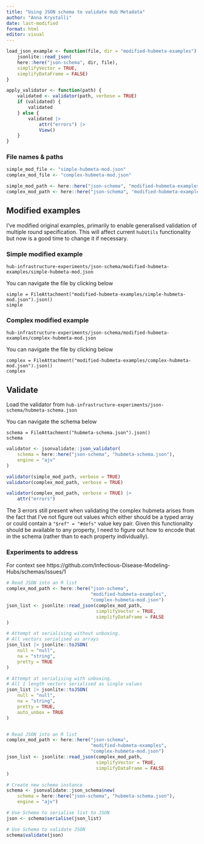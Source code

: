 ```yaml
---
title: "Using JSON schema to validate Hub Metadata"
author: "Anna Krystalli"
date: last-modified
format: html
editor: visual
---
```


```r
load_json_example <- function(file, dir = "modified-hubmeta-examples") {
    jsonlite::read_json(
    here::here("json-schema", dir, file),
    simplifyVector = TRUE, 
    simplifyDataFrame = FALSE)
}

apply_validator <- function(path) {
    validated <- validator(path, verbose = TRUE) 
    if (validated) {
        validated
    } else {
        validated |>
            attr("errors") |> 
            View()
    }
}
```

### File names & paths

```r
simple_mod_file <- "simple-hubmeta-mod.json"
complex_mod_file <- "complex-hubmeta-mod.json"

simple_mod_path <- here::here("json-schema", "modified-hubmeta-examples", simple_mod_file)
complex_mod_path <- here::here("json-schema", "modified-hubmeta-examples", complex_mod_file)
```

## Modified examples

I've modified original examples, primarily to enable generalised validation of multiple round specification. This will affect current `hubUtils` functionality but now is a good time to change it if necessary.

### Simple modified example

`hub-infrastructure-experiments/json-schema/modified-hubmeta-examples/simple-hubmeta-mod.json`

You can navigate the file by clicking below

```ojs
simple = FileAttachment("modified-hubmeta-examples/simple-hubmeta-mod.json").json()
simple
```

### Complex modified example

`hub-infrastructure-experiments/json-schema/modified-hubmeta-examples/complex-hubmeta-mod.json`

You can navigate the file by clicking below

```ojs
complex = FileAttachment("modified-hubmeta-examples/complex-hubmeta-mod.json").json()
complex
```

## Validate

Load the validator from `hub-infrastructure-experiments/json-schema/hubmeta-schema.json`

You can navigate the schema below

```ojs
schema = FileAttachment("hubmeta-schema.json").json()
schema
```

```r
validator <- jsonvalidate::json_validator(
    schema = here::here("json-schema", "hubmeta-schema.json"),
    engine = "ajv"
)
```

```r
validator(simple_mod_path, verbose = TRUE)
validator(complex_mod_path, verbose = TRUE)
```

```r
validator(complex_mod_path, verbose = TRUE) |>
    attr("errors")

```

The 3 errors still present when validating the complex hubmeta arises from the fact that I've not figure out values which either should be a typed array or could contain a `"$ref" = "#defs"` value key pair. Given this functionality should be available to any property, I need to figure out how to encode that in the schema (rather than to each property individually).

### Experiments to address 

For context see https://github.com/Infectious-Disease-Modeling-Hubs/schemas/issues/1

```r

# Read JSON into an R list
complex_mod_path <- here::here("json-schema", 
                               "modified-hubmeta-examples", 
                               "complex-hubmeta-mod.json")
json_list <- jsonlite::read_json(complex_mod_path,
                                 simplifyVector = TRUE,
                                 simplifyDataFrame = FALSE
) 

# Attempt at serialising without unboxing. 
# All vectors serialised as arrays
json_list |> jsonlite::toJSON(
    null = "null",
    na = "string",
    pretty = TRUE
)

# Attempt at serialising with unboxing. 
# All 1 length vectors serialised as single values
json_list |> jsonlite::toJSON(
    null = "null",
    na = "string",
    pretty = TRUE,
    auto_unbox = TRUE
)


# Read JSON into an R list
complex_mod_path <- here::here("json-schema", 
                               "modified-hubmeta-examples", 
                               "complex-hubmeta-mod.json")
json_list <- jsonlite::read_json(complex_mod_path,
                                 simplifyVector = TRUE,
                                 simplifyDataFrame = FALSE
) 

# Create new schema instance
schema <- jsonvalidate::json_schema$new(
    schema = here::here("json-schema", "hubmeta-schema.json"),
    engine = "ajv")

# Use Schema to serialise list to JSON
json <- schema$serialise(json_list)

# Use Schema to validate JSON
schema$validate(json)

```

